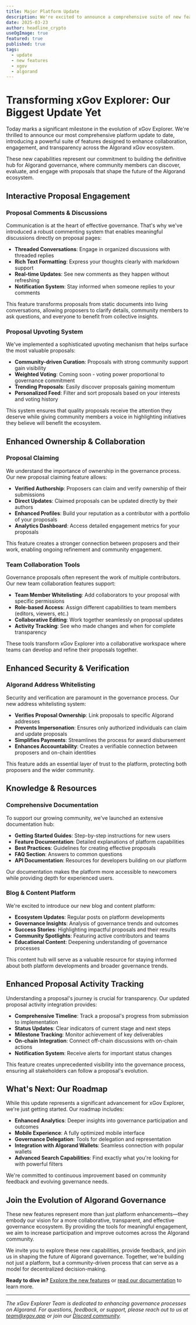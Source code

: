 ```yaml
---
title: Major Platform Update
description: We're excited to announce a comprehensive suite of new features that dramatically enhance collaboration, engagement, and transparency in the Algorand xGov ecosystem.
date: 2025-03-23
author: headline_crypto
useOgImage: true
featured: true
published: true
tags:
  - update
  - new features
  - xgov
  - algorand
---
```


# Transforming xGov Explorer: Our Biggest Update Yet

Today marks a significant milestone in the evolution of xGov Explorer. We're thrilled to announce our most comprehensive platform update to date, introducing a powerful suite of features designed to enhance collaboration, engagement, and transparency across the Algorand xGov ecosystem.

These new capabilities represent our commitment to building the definitive hub for Algorand governance, where community members can discover, evaluate, and engage with proposals that shape the future of the Algorand ecosystem.

## Interactive Proposal Engagement

### Proposal Comments & Discussions

Communication is at the heart of effective governance. That's why we've introduced a robust commenting system that enables meaningful discussions directly on proposal pages:

- **Threaded Conversations**: Engage in organized discussions with threaded replies
- **Rich Text Formatting**: Express your thoughts clearly with markdown support
- **Real-time Updates**: See new comments as they happen without refreshing
- **Notification System**: Stay informed when someone replies to your comments

This feature transforms proposals from static documents into living conversations, allowing proposers to clarify details, community members to ask questions, and everyone to benefit from collective insights.

### Proposal Upvoting System

We've implemented a sophisticated upvoting mechanism that helps surface the most valuable proposals:

- **Community-driven Curation**: Proposals with strong community support gain visibility
- **Weighted Voting**: Coming soon - voting power proportional to governance commitment
- **Trending Proposals**: Easily discover proposals gaining momentum
- **Personalized Feed**: Filter and sort proposals based on your interests and voting history

This system ensures that quality proposals receive the attention they deserve while giving community members a voice in highlighting initiatives they believe will benefit the ecosystem.

## Enhanced Ownership & Collaboration

### Proposal Claiming

We understand the importance of ownership in the governance process. Our new proposal claiming feature allows:

- **Verified Authorship**: Proposers can claim and verify ownership of their submissions
- **Direct Updates**: Claimed proposals can be updated directly by their authors
- **Enhanced Profiles**: Build your reputation as a contributor with a portfolio of your proposals
- **Analytics Dashboard**: Access detailed engagement metrics for your proposals

This feature creates a stronger connection between proposers and their work, enabling ongoing refinement and community engagement.

### Team Collaboration Tools

Governance proposals often represent the work of multiple contributors. Our new team collaboration features support:

- **Team Member Whitelisting**: Add collaborators to your proposal with specific permissions
- **Role-based Access**: Assign different capabilities to team members (editors, viewers, etc.)
- **Collaborative Editing**: Work together seamlessly on proposal updates
- **Activity Tracking**: See who made changes and when for complete transparency

These tools transform xGov Explorer into a collaborative workspace where teams can develop and refine their proposals together.

## Enhanced Security & Verification

### Algorand Address Whitelisting

Security and verification are paramount in the governance process. Our new address whitelisting system:

- **Verifies Proposal Ownership**: Link proposals to specific Algorand addresses
- **Prevents Impersonation**: Ensures only authorized individuals can claim and update proposals
- **Simplifies Payments**: Streamlines the process for award disbursement
- **Enhances Accountability**: Creates a verifiable connection between proposers and on-chain identities

This feature adds an essential layer of trust to the platform, protecting both proposers and the wider community.

## Knowledge & Resources

### Comprehensive Documentation

To support our growing community, we've launched an extensive documentation hub:

- **Getting Started Guides**: Step-by-step instructions for new users
- **Feature Documentation**: Detailed explanations of platform capabilities
- **Best Practices**: Guidelines for creating effective proposals
- **FAQ Section**: Answers to common questions
- **API Documentation**: Resources for developers building on our platform

Our documentation makes the platform more accessible to newcomers while providing depth for experienced users.

### Blog & Content Platform

We're excited to introduce our new blog and content platform:

- **Ecosystem Updates**: Regular posts on platform developments
- **Governance Insights**: Analysis of governance trends and outcomes
- **Success Stories**: Highlighting impactful proposals and their results
- **Community Spotlights**: Featuring active contributors and teams
- **Educational Content**: Deepening understanding of governance processes

This content hub will serve as a valuable resource for staying informed about both platform developments and broader governance trends.

## Enhanced Proposal Activity Tracking

Understanding a proposal's journey is crucial for transparency. Our updated proposal activity integration provides:

- **Comprehensive Timeline**: Track a proposal's progress from submission to implementation
- **Status Updates**: Clear indicators of current stage and next steps
- **Milestone Tracking**: Monitor achievement of key deliverables
- **On-chain Integration**: Connect off-chain discussions with on-chain actions
- **Notification System**: Receive alerts for important status changes

This feature creates unprecedented visibility into the governance process, ensuring all stakeholders can follow a proposal's evolution.

## What's Next: Our Roadmap

While this update represents a significant advancement for xGov Explorer, we're just getting started. Our roadmap includes:

- **Enhanced Analytics**: Deeper insights into governance participation and outcomes
- **Mobile Experience**: A fully optimized mobile interface
- **Governance Delegation**: Tools for delegation and representation
- **Integration with Algorand Wallets**: Seamless connection with popular wallets
- **Advanced Search Capabilities**: Find exactly what you're looking for with powerful filters

We're committed to continuous improvement based on community feedback and evolving governance needs.

## Join the Evolution of Algorand Governance

These new features represent more than just platform enhancements—they embody our vision for a more collaborative, transparent, and effective governance ecosystem. By providing the tools for meaningful engagement, we aim to increase participation and improve outcomes across the Algorand community.

We invite you to explore these new capabilities, provide feedback, and join us in shaping the future of Algorand governance. Together, we're building not just a platform, but a community-driven process that can serve as a model for decentralized decision-making.

**Ready to dive in?** [Explore the new features](https://xgov.app) or [read our documentation](https://xgov.app/docs) to learn more.

---

*The xGov Explorer Team is dedicated to enhancing governance processes on Algorand. For questions, feedback, or support, please reach out to us at team@xgov.app or join our [Discord community](https://discord.gg/xgov).*

